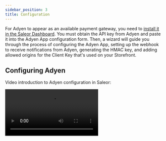 ```yaml
---
sidebar_position: 3
title: Configuration
---
```



For Adyen to appear as an available payment gateway, you need to [install it in the Saleor Dashboard](developer/app-store/overview.mdx#usage). You must obtain the API key from Adyen and paste it into the Adyen App configuration form. Then, a wizard will guide you through the process of configuring the Adyen App, setting up the webhook to receive notifications from Adyen, generating the HMAC key, and adding allowed origins for the Client Key that's used on your Storefront.

## Configuring Adyen

Video introduction to Adyen configuration in Saleor:

<Video src="https://www.youtube.com/embed/IhaDSml22Dc" />

You can install the Adyen app directly from your Saleor Dashboard. Go to the **Apps** section and click the **Install** button next to the Adyen app. Follow the instructions on the screen. After the installation is complete, select the Adyen app from the list of installed applications.

### Creating new API Credentials

To create new Adyen API credentials, head over to the Adyen dashboard, then **Developers -> API credentials**. Click **Create new credential** and choose **Web service user**.

In **Server settings -> Authentication** section generate a new API key.

In **Client settings -> Authentication** section generate a new client key.

Go back to the Adyen app configuration in the Saleor Dashboard. Provide a configuration name that you will be familiar with. In the **API Key** field provide the key from **Server settings -> Authentication** section. Select **TEST** environment.

:::caution
The configuration will not work until you save API credentials in the Adyen dashboard.
:::

Save API credentials in the Adyen dashboard, head over to the Adyen app configuration, and click **Save**. The rest of the form fields have been enabled.

In the **Client key** field, provide a key from the **Client settings -> Authentication** section. Select the merchant account you want to use from the drop-down.

### Webhook configuration

:::caution
Before you begin configuration, make sure that you have disabled the **Delayed Capture** option in the Adyen Dashboard. Read more details on how to do this on the [Overview docs page](./overview.mdx)
:::

In the Adyen dashboard, first go to **Developers -> Additional data**. Click on the following checkboxes:
- `Authorization amount`
- `Authorisation amount (dynamic zero authorisation)`
- `Recurring details`
- `Merchant reference`

Your "Response preview" should look like this:

```json
{
    "additionalData": {
        "authorisedAmountCurrency": "EUR",
        "authorisedAmountValue": "1000",
        "recurring.shopperReference": "testshopper",
        "recurring.recurringDetailReference": "1111111111111111",
        "merchantReference": "ref_1234"
    }
}
```

Click the "Save configuration" button to save your settings.

:::tip
Adyen webhook will set `TransactionItem` metadata based on fields received in `NotifiactionItem.additionalData`.

To configure additional fields that will be set when users make payments, go to `Developers > Additional data` and choose fields you want to have in your metadata. Read more about this on the [Architecture docs page](./architecture.mdx#transactionitem-metadata)
:::

Then head over to **Developers -> Webhooks**. Click the **+ Webhook** button and choose **Standard webhook**. Provide a description for the webhook.

In the **Server configuration** section, provide the URL the Saleor Adyen app has generated for you. You can copy it from the **Webhook URL** input in the Adyen configuration form. Leave the default settings and click **Apply**.

In **Merchant accounts** select **Include only specific merchant accounts** and choose the merchant account you would like to use.

In **Events**, apart from events selected by default, select `EXPIRE`. Deselect the `ORDER_OPENED` event.

In **Additional settings -> Risk** select:
- `Include the originalReference for CHARGEBACK_REVERSED events`
- `Include a success boolean for the payments listed in an ORDER_CLOSED event`
- `Include Authorised Amount (dynamic zero auth)`
- `Include Capture Delay Hours`
- `Include card info for recurring contract events)`
- `Include zero auth flag`
- `Include Shopper Interaction`
- `Include Mandate Details`
- `Add capture reference to dispute event`

In **Security -> Basic authentication** provide a username and a password. Apply changes. Use the same username and password in the **webhook username** and **webhook password** fields in the Adyen application.

Generate a new **HMAC key** in the **Security -> HMAC Key** section and copy it.

Apply the configuration details in the Saleor Adyen app, then in the Adyen dashboard save the new Adyen webhook.
Save the configuration. If everything went well, you should see a new button **Make test webhook call**. Use it to test if your configuration is correct.

:::caution

The API Key provided inside the configuration must have the following permissions set in the Adyen Dashboard:

- "Management API - Accounts read and write"
- "Management API - API credentials read and write"
- "Management API - Payment methods read"
- "Management API - Stores read and write"
- "Management API - Webhooks read and write"
- "Checkout encrypted cardholder data"
- "Merchant Recurring role"
- "Checkout webservice role"
- "Merchant PAL Webservice role"

:::
